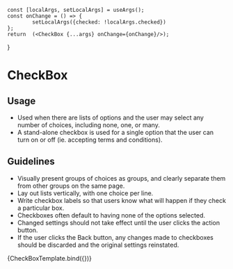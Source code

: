 
<Meta title="UI Elements/Checkbox" component={CheckBox} />

    const [localArgs, setLocalArgs] = useArgs();
    const onChange = () => {
            setLocalArgs({checked: !localArgs.checked})
    };
    return  (<CheckBox {...args} onChange={onChange}/>);
}

# CheckBox

## Usage
- Used when there are lists of options and the user may select any number of choices, including none, one, or many.
- A stand-alone checkbox is used for a single option that the user can turn on or off (ie. accepting terms and conditions).

## Guidelines
- Visually present groups of choices as groups, and clearly separate them from other groups on the same page.
- Lay out lists vertically, with one choice per line.
- Write checkbox labels so that users know what will happen if they check a particular box.
- Checkboxes often default to having none of the options selected.
- Changed settings should not take effect until the user clicks the action button.
- If the user clicks the Back button, any changes made to checkboxes should be discarded and the original settings reinstated.

<Canvas>
    <Story 
     name="Checkbox"
     argTypes={{
        text: {
            description: 'Text to be shown as the label for the CheckBox.',
            type: {
                summary: 'string',
                name: 'string',
            }
        },
        toolTipText: {
            description: 'If text is provided via this prop then a help icon will appear next to the CheckBox and the text provoided will be shown when the user hovers over the icon.',
            type: {
                summary: 'string',
                name: 'string',
            }
        },
        checked: {
            description: 'Boolean that controls if the checkbox has the checked status',
            type: {
                summary: 'boolean',
                name: 'boolean',
            }
        },
        disabled: {
            description: 'Boolean that controls if the checkbox is in the disabled state',
            type: {
                summary: 'boolean',
                name: 'boolean',
            }
        }
     }}
     args={{
         text: '',
         toolTipText: '',
         checked: false,
         disabled: false,
     }}>
        {CheckBoxTemplate.bind({})}
    </Story>
</Canvas>

<ArgsTable
    story="Checkbox"
/>

